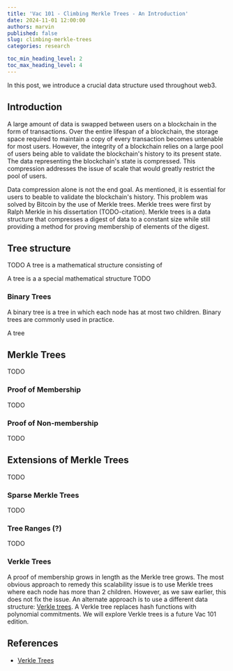 ```yaml
---
title: 'Vac 101 - Climbing Merkle Trees - An Introduction'
date: 2024-11-01 12:00:00
authors: marvin
published: false
slug: climbing-merkle-trees
categories: research

toc_min_heading_level: 2
toc_max_heading_level: 4
---
```


In this post, we introduce a crucial data structure used throughout web3.

<!--truncate-->

## Introduction

A large amount of data is swapped between users on a blockchain in the form of transactions.
Over the entire lifespan of a blockchain,
the storage space required to maintain a copy of every transaction becomes untenable for most users.
However, the integrity of a blockchain relies on a large pool of users being able to validate the blockchain's history to its present state.
The data representing the blockchain's state is compressed.
This compression addresses the issue of scale that would greatly restrict the pool of users.

Data compression alone is not the end goal.
As mentioned, it is essential for users to beable to validate the blockchain's history.
This problem was solved by Bitcoin by the use of Merkle trees.
Merkle trees were first by Ralph Merkle in his dissertation (TODO-citation).
Merkle trees is a data structure that compresses a digest of data to a constant size while still providing a method for proving membership of elements of the digest.

## Tree structure

TODO
A tree is a mathematical structure consisting of 

A tree is a a special mathematical structure  TODO


### Binary Trees

A binary tree is a tree in which each node has at most two children.
Binary trees are commonly used in practice.

A tree 

## Merkle Trees

TODO

### Proof of Membership

TODO
### Proof of Non-membership

TODO
## Extensions of Merkle Trees

TODO
### Sparse Merkle Trees

TODO

### Tree Ranges (?)

TODO
### Verkle Trees
A proof of membership grows in length as the Merkle tree grows.
The most obvious approach to remedy this scalability issue is to use Merkle trees where each node has more than 2 children.
However, as we saw earlier, this does not fix the issue.
An alternate approach is to use a different data structure: [Verkle trees](https://math.mit.edu/research/highschool/primes/materials/2018/Kuszmaul.pdf).
A Verkle tree replaces hash functions with polynomial commitments.
We will explore Verkle trees is a future Vac 101 edition.

## References


- [Verkle Trees](https://math.mit.edu/research/highschool/primes/materials/2018/Kuszmaul.pdf)